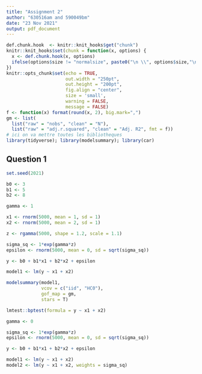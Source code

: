 ```yaml
---
title: "Assignment 2"
author: "630516am and 590049bm"
date: "23 Nov 2021"
output: pdf_document
---
```


```r
def.chunk.hook  <- knitr::knit_hooks$get("chunk")
knitr::knit_hooks$set(chunk = function(x, options) {
  x <- def.chunk.hook(x, options)
  ifelse(options$size != "normalsize", paste0("\n \\", options$size,"\n\n", x, "\n\n \\normalsize"), x)
})
knitr::opts_chunk$set(echo = TRUE,
                      out.width = "250pt", 
                      out.height = "200pt", 
                      fig.align = "center",
                      size = 'small', 
                      warning = FALSE, 
                      message = FALSE)
f <- function(x) format(round(x, 2), big.mark=",")
gm <- list(
  list("raw" = "nobs", "clean" = "N"),
  list("raw" = "adj.r.squared", "clean" = "Adj. R2", fmt = f))
# ici on va mettre toutes les bibliotheques
library(tidyverse); library(modelsummary); library(car)
```

## Question 1

```r
set.seed(2021)
```


```r
b0 <- 3
b1 <- 5
b2 <- 8

gamma <- 1 

x1 <- rnorm(5000, mean = 1, sd = 1)
x2 <- rnorm(5000, mean = 2, sd = 1)

z <- rgamma(5000, shape = 1.2, scale = 1.1)

sigma_sq <- 1*exp(gamma*z)
epsilon <- rnorm(5000, mean = 0, sd = sqrt(sigma_sq))

y <- b0 + b1*x1 + b2*x2 + epsilon

```

```r
model1 <- lm(y ~ x1 + x2)

modelsummary(model1, 
             vcov = c("iid", "HC0"), 
             gof_map = gm, 
             stars = T)

```

```r
lmtest::bptest(formula = y ~ x1 + x2)
```

```r
gamma <- 0

sigma_sq <- 1*exp(gamma*z)
epsilon <- rnorm(5000, mean = 0, sd = sqrt(sigma_sq))

y <- b0 + b1*x1 + b2*x2 + epsilon
```


```r
model1 <- lm(y ~ x1 + x2)
model2 <- lm(y ~ x1 + x2, weights = sigma_sq)

```



